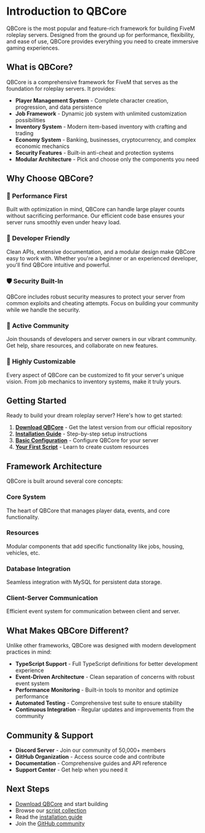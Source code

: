 # Introduction to QBCore

QBCore is the most popular and feature-rich framework for building FiveM roleplay servers. Designed from the ground up for performance, flexibility, and ease of use, QBCore provides everything you need to create immersive gaming experiences.

## What is QBCore?

QBCore is a comprehensive framework for FiveM that serves as the foundation for roleplay servers. It provides:

- **Player Management System** - Complete character creation, progression, and data persistence
- **Job Framework** - Dynamic job system with unlimited customization possibilities  
- **Inventory System** - Modern item-based inventory with crafting and trading
- **Economy System** - Banking, businesses, cryptocurrency, and complex economic mechanics
- **Security Features** - Built-in anti-cheat and protection systems
- **Modular Architecture** - Pick and choose only the components you need

## Why Choose QBCore?

### 🚀 **Performance First**
Built with optimization in mind, QBCore can handle large player counts without sacrificing performance. Our efficient code base ensures your server runs smoothly even under heavy load.

### 🎯 **Developer Friendly**
Clean APIs, extensive documentation, and a modular design make QBCore easy to work with. Whether you're a beginner or an experienced developer, you'll find QBCore intuitive and powerful.

### 🛡️ **Security Built-In**
QBCore includes robust security measures to protect your server from common exploits and cheating attempts. Focus on building your community while we handle the security.

### 🌟 **Active Community**
Join thousands of developers and server owners in our vibrant community. Get help, share resources, and collaborate on new features.

### 🔧 **Highly Customizable**
Every aspect of QBCore can be customized to fit your server's unique vision. From job mechanics to inventory systems, make it truly yours.

## Getting Started

Ready to build your dream roleplay server? Here's how to get started:

1. **[Download QBCore](/download)** - Get the latest version from our official repository
2. **[Installation Guide](/docs/installation/windows)** - Step-by-step setup instructions
3. **[Basic Configuration](/docs/configuration)** - Configure QBCore for your server
4. **[Your First Script](/docs/scripting/getting-started)** - Learn to create custom resources

## Framework Architecture

QBCore is built around several core concepts:

### Core System
The heart of QBCore that manages player data, events, and core functionality.

### Resources
Modular components that add specific functionality like jobs, housing, vehicles, etc.

### Database Integration
Seamless integration with MySQL for persistent data storage.

### Client-Server Communication
Efficient event system for communication between client and server.

## What Makes QBCore Different?

Unlike other frameworks, QBCore was designed with modern development practices in mind:

- **TypeScript Support** - Full TypeScript definitions for better development experience
- **Event-Driven Architecture** - Clean separation of concerns with robust event system
- **Performance Monitoring** - Built-in tools to monitor and optimize performance
- **Automated Testing** - Comprehensive test suite to ensure stability
- **Continuous Integration** - Regular updates and improvements from the community

## Community & Support

- **Discord Server** - Join our community of 50,000+ members
- **GitHub Organization** - Access source code and contribute
- **Documentation** - Comprehensive guides and API reference
- **Support Center** - Get help when you need it

## Next Steps

- [Download QBCore](/download) and start building
- Browse our [script collection](/scripts)
- Read the [installation guide](/docs/installation/windows)
- Join the [GitHub community](https://github.com/qbcore-framework/qb-core/discussions)